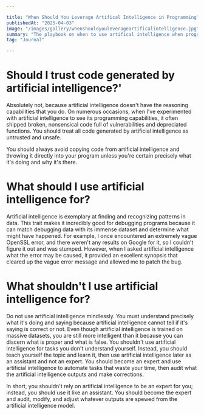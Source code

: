 ```yaml
---

title: "When Should You Leverage Artifical Intelligence in Programming?"
publishedAt: "2025-04-03"
image: "/images/gallery/whenshouldyouleverageartificalintelligence.jpg"
summary: "The playbook on when to use artifical intelligence when programming."
tag: "Journal"

---
```


# Should I trust code generated by artificial intelligence?'
Absolutely not, because artificial intelligence doesn't have the reasoning capabilities that you do. On numerous occasions, when I've experimented with artificial intelligence to see its programming capabilities, it often shipped broken, nonsensical code full of vulnerabilities and depreciated functions. You should treat all code generated by artificial intelligence as untrusted and unsafe.

You should always avoid copying code from artificial intelligence and throwing it directly into your program unless you're certain precisely what it's doing and why it's there.

# What should I use artificial intelligence for?
Artificial intelligence is exemplary at finding and recognizing patterns in data. This trait makes it incredibly good for debugging programs because it can match debugging data with its immense dataset and determine what might have happened. For example, I once encountered an extremely vague OpenSSL error, and there weren't any results on Google for it, so I couldn't figure it out and was stumped. However, when I asked artificial intelligence what the error may be caused, it provided an excellent synopsis that cleared up the vague error message and allowed me to patch the bug.

# What shouldn't I use artificial intelligence for?
Do not use artificial intelligence mindlessly. You must understand precisely what it's doing and saying because artificial intelligence cannot tell if it's saying is correct or not. Even though artificial intelligence is trained on massive datasets, you are still more intelligent than it because you can discern what is proper and what is false. You shouldn't use artificial intelligence for tasks you don't understand yourself. Instead, you should teach yourself the topic and learn it, then use artificial intelligence later as an assistant and not an expert. You should become an expert and use artificial intelligence to automate tasks that waste your time, then audit what the artificial intelligence outputs and make corrections.

In short, you shouldn't rely on artificial intelligence to be an expert for you; instead, you should use it like an assistant. You should become the expert and audit, modify, and adjust whatever outputs are spewed from the artificial intelligence model.